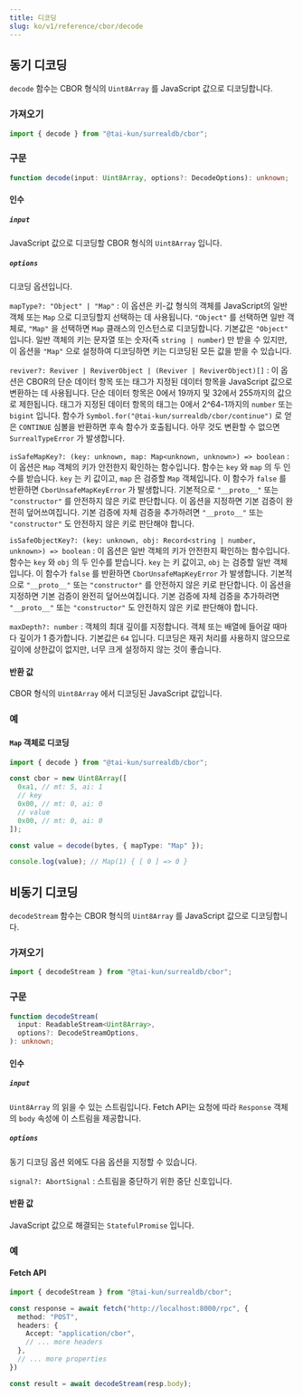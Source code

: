 ```yaml
---
title: 디코딩
slug: ko/v1/reference/cbor/decode
---
```


## 동기 디코딩

`decode` 함수는 CBOR 형식의 `Uint8Array` 를 JavaScript 값으로 디코딩합니다.

### 가져오기

```ts
import { decode } from "@tai-kun/surrealdb/cbor";
```

### 구문

```ts
function decode(input: Uint8Array, options?: DecodeOptions): unknown;
```

#### 인수

##### `input`

JavaScript 값으로 디코딩할 CBOR 형식의 `Uint8Array` 입니다.

##### `options`

디코딩 옵션입니다.

`mapType?: "Object" | "Map"`
:   이 옵션은 키-값 형식의 객체를 JavaScript의 일반 객체 또는 `Map` 으로 디코딩할지 선택하는 데 사용됩니다. `"Object"` 를 선택하면 일반 객체로, `"Map"` 을 선택하면 `Map` 클래스의 인스턴스로 디코딩합니다. 기본값은 `"Object"` 입니다. 일반 객체의 키는 문자열 또는 숫자(즉 `string | number`) 만 받을 수 있지만, 이 옵션을 `"Map"` 으로 설정하여 디코딩하면 키는 디코딩된 모든 값을 받을 수 있습니다.

`reviver?: Reviver | ReviverObject | (Reviver | ReviverObject)[]`
:   이 옵션은 CBOR의 단순 데이터 항목 또는 태그가 지정된 데이터 항목을 JavaScript 값으로 변환하는 데 사용됩니다. 단순 데이터 항목은 0에서 19까지 및 32에서 255까지의 값으로 제한됩니다. 태그가 지정된 데이터 항목의 태그는 0에서 2^64-1까지의 `number` 또는 `bigint` 입니다. 함수가 `Symbol.for("@tai-kun/surrealdb/cbor/continue")` 로 얻은 `CONTINUE` 심볼을 반환하면 후속 함수가 호출됩니다. 아무 것도 변환할 수 없으면 `SurrealTypeError` 가 발생합니다.

`isSafeMapKey?: (key: unknown, map: Map<unknown, unknown>) => boolean`
:   이 옵션은 `Map` 객체의 키가 안전한지 확인하는 함수입니다. 함수는 `key` 와 `map` 의 두 인수를 받습니다. `key` 는 키 값이고, `map` 은 검증할 `Map` 객체입니다. 이 함수가 `false` 를 반환하면 `CborUnsafeMapKeyError` 가 발생합니다. 기본적으로 `"__proto__"` 또는 `"constructor"` 를 안전하지 않은 키로 판단합니다. 이 옵션을 지정하면 기본 검증이 완전히 덮어쓰여집니다. 기본 검증에 자체 검증을 추가하려면 `"__proto__"` 또는 `"constructor"` 도 안전하지 않은 키로 판단해야 합니다.

`isSafeObjectKey?: (key: unknown, obj: Record<string | number, unknown>) => boolean`
:   이 옵션은 일반 객체의 키가 안전한지 확인하는 함수입니다. 함수는 `key` 와 `obj` 의 두 인수를 받습니다. `key` 는 키 값이고, `obj` 는 검증할 일반 객체입니다. 이 함수가 `false` 를 반환하면 `CborUnsafeMapKeyError` 가 발생합니다. 기본적으로 `"__proto__"` 또는 `"constructor"` 를 안전하지 않은 키로 판단합니다. 이 옵션을 지정하면 기본 검증이 완전히 덮어쓰여집니다. 기본 검증에 자체 검증을 추가하려면 `"__proto__"` 또는 `"constructor"` 도 안전하지 않은 키로 판단해야 합니다.

`maxDepth?: number`
:   객체의 최대 깊이를 지정합니다. 객체 또는 배열에 들어갈 때마다 깊이가 1 증가합니다. 기본값은 `64` 입니다. 디코딩은 재귀 처리를 사용하지 않으므로 깊이에 상한값이 없지만, 너무 크게 설정하지 않는 것이 좋습니다.

#### 반환 값

CBOR 형식의 `Uint8Array` 에서 디코딩된 JavaScript 값입니다.

### 예

#### `Map` 객체로 디코딩

```ts
import { decode } from "@tai-kun/surrealdb/cbor";

const cbor = new Uint8Array([
  0xa1, // mt: 5, ai: 1
  // key
  0x00, // mt: 0, ai: 0
  // value
  0x00, // mt: 0, ai: 0
]);

const value = decode(bytes, { mapType: "Map" });

console.log(value); // Map(1) { [ 0 ] => 0 }
```

## 비동기 디코딩

`decodeStream` 함수는 CBOR 형식의 `Uint8Array` 를 JavaScript 값으로 디코딩합니다.

### 가져오기

```ts
import { decodeStream } from "@tai-kun/surrealdb/cbor";
```

### 구문

```ts
function decodeStream(
  input: ReadableStream<Uint8Array>,
  options?: DecodeStreamOptions,
): unknown;
```

#### 인수

##### `input`

`Uint8Array` 의 읽을 수 있는 스트림입니다. Fetch API는 요청에 따라 `Response` 객체의 `body` 속성에 이 스트림을 제공합니다.

##### `options`

동기 디코딩 옵션 외에도 다음 옵션을 지정할 수 있습니다.

`signal?: AbortSignal`
:   스트림을 중단하기 위한 중단 신호입니다.

#### 반환 값

JavaScript 값으로 해결되는 `StatefulPromise` 입니다.

### 예

#### Fetch API

```ts
import { decodeStream } from "@tai-kun/surrealdb/cbor";

const response = await fetch("http://localhost:8000/rpc", {
  method: "POST",
  headers: {
    Accept: "application/cbor",
    // ... more headers
  },
  // ... more properties
})

const result = await decodeStream(resp.body);
```
